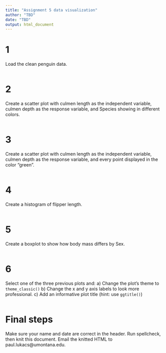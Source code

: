 ```yaml
---
title: "Assignment 5 data visualization"
author: "TBD"
date: "TBD"
output: html_document
---
```


# 1
Load the clean penguin data. 

```r

```

# 2
Create a scatter plot with culmen length as the independent variable, culmen depth as the response variable, and Species showing in different colors.

```r

```

# 3
Create a scatter plot with culmen length as the independent variable, culmen depth as the response variable, and every point displayed in the color "green".

```r

```

# 4
Create a histogram of flipper length. 

```r

```

# 5
Create a boxplot to show how body mass differs by Sex.  

```r

```

# 6
Select one of the three previous plots and: 
  a) Change the plot's theme to `theme_classic()`
  b) Change the x and y axis labels to look more professional.
  c) Add an informative plot title (hint: use `ggtitle()`)
  
```r

```

# Final steps 

Make sure your name and date are correct in the header. Run spellcheck, then knit this document. Email the knitted HTML to paul.lukacs@umontana.edu.